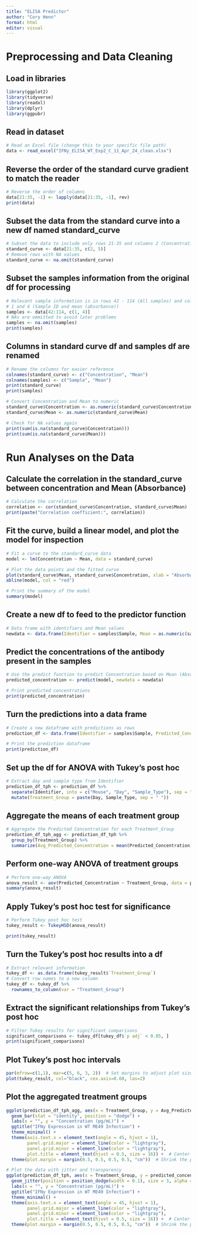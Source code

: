 ```yaml
---
title: "ELISA Predictor"
author: "Cory Henn"
format: html
editor: visual
---
```


# Preprocessing and Data Cleaning

## Load in libraries

```r
library(ggplot2)
library(tidyverse)
library(readxl)
library(dplyr)
library(ggpubr)
```

## Read in dataset

```r
# Read an Excel file (change this to your specific file path)
data <- read_excel("IFNy_ELISA_WT_Exp2_C_11_Apr_24_clean.xlsx")
```

## Reverse the order of the standard curve gradient to match the reader

```r
# Reverse the order of columns
data[21:35, -1] <- lapply(data[21:35, -1], rev)
print(data)
```

## Subset the data from the standard curve into a new df named standard_curve

```r
# Subset the data to include only rows 21-35 and columns 2 (Concentration) and 5 (Mean)
standard_curve <- data[21:35, c(2, 5)]
# Remove rows with NA values
standard_curve <- na.omit(standard_curve)
```

## Subset the samples information from the original df for processing

```r
# Relevant sample information is in rows 42 - 114 (All samples) and columns
# 1 and 4 (Sample ID and mean (absorbance))
samples <- data[42:114, c(1, 4)]
# NAs are ommitted to avoid later problems
samples <- na.omit(samples)
print(samples)
```

## Columns in standard curve df and samples df are renamed

```r
# Rename the columns for easier reference
colnames(standard_curve) <- c("Concentration", "Mean")
colnames(samples) <- c("Sample", "Mean")
print(standard_curve)
print(samples)

# Convert Concentration and Mean to numeric
standard_curve$Concentration <- as.numeric(standard_curve$Concentration)
standard_curve$Mean <- as.numeric(standard_curve$Mean)

# Check for NA values again
print(sum(is.na(standard_curve$Concentration)))
print(sum(is.na(standard_curve$Mean)))
```

# Run Analyses on the Data

## Calculate the correlation in the standard_curve between concentration and Mean (Absorbance)

```r
# Calculate the correlation
correlation <- cor(standard_curve$Concentration, standard_curve$Mean)
print(paste("Correlation coefficient:", correlation))
```

## Fit the curve, build a linear model, and plot the model for inspection

```r
# Fit a curve to the standard_curve data
model <- lm(Concentration ~ Mean, data = standard_curve)

# Plot the data points and the fitted curve
plot(standard_curve$Mean, standard_curve$Concentration, xlab = "Absorbance", ylab = "Concentration", main = "Standard Protein Curve")
abline(model, col = "red")

# Print the summary of the model
summary(model)
```

## Create a new df to feed to the predictor function

```r
# Data frame with identifiers and Mean values
newdata <- data.frame(Identifier = samples$Sample, Mean = as.numeric(samples$Mean))

```

## Predict the concentrations of the antibody present in the samples

```r
# Use the predict function to predict Concentration based on Mean (Absorbance)
predicted_concentration <- predict(model, newdata = newdata)

# Print predicted concentrations
print(predicted_concentration)
```

## Turn the predictions into a data frame

```r
# Create a new dataframe with predictions as rows
prediction_df <- data.frame(Identifier = samples$Sample, Predicted_Concentration = predicted_concentration)

# Print the prediction dataframe
print(prediction_df)
```

## Set up the df for ANOVA with Tukey's post hoc

```r
# Extract day and sample type from Identifier
prediction_df_tph <- prediction_df %>%
  separate(Identifier, into = c("Mouse", "Day", "Sample_Type"), sep = " ") %>%
  mutate(Treatment_Group = paste(Day, Sample_Type, sep = " "))
```

## Aggregate the means of each treatment group

```r
# Aggregate the Predicted Concentration for each Treatment_Group
prediction_df_tph_agg <- prediction_df_tph %>%
  group_by(Treatment_Group) %>%
  summarize(Avg_Predicted_Concentration = mean(Predicted_Concentration))
```

## Perform one-way ANOVA of treatment groups

```r
# Perform one-way ANOVA
anova_result <- aov(Predicted_Concentration ~ Treatment_Group, data = prediction_df_tph)
summary(anova_result)
```

## Apply Tukey's post hoc test for significance

```r
# Perform Tukey post hoc test
tukey_result <- TukeyHSD(anova_result)

print(tukey_result)
```

## Turn the Tukey's post hoc results into a df

```r
# Extract relevant information
tukey_df <- as.data.frame(tukey_result$`Treatment_Group`)
# Convert row names to a new column
tukey_df <- tukey_df %>%
  rownames_to_column(var = "Treatment_Group")
```

## Extract the significant relationships from Tukey's post hoc

```r
# Filter Tukey results for significant comparisons
significant_comparisons <- tukey_df[tukey_df$`p adj` < 0.05, ]
print(significant_comparisons)
```

## Plot Tukey's post hoc intervals

```r
par(mfrow=c(1,1), mar=c(5, 6, 3, 2))  # Set margins to adjust plot size
plot(tukey_result, col="black", cex.axis=0.60, las=2)
```

## Plot the aggregated treatment groups

```r
ggplot(prediction_df_tph_agg, aes(x = Treatment_Group, y = Avg_Predicted_Concentration)) +
  geom_bar(stat = "identity", position = "dodge") +
  labs(x = "", y = "Concentration (pg/mL)") +
  ggtitle("IFNy Expression in WT ME49 Infection") +
  theme_minimal() +
  theme(axis.text.x = element_text(angle = 45, hjust = 1),
        panel.grid.major = element_line(color = "lightgray"),
        panel.grid.minor = element_line(color = "lightgray"),
        plot.title = element_text(hjust = 0.5, size = 16)) +  # Center and adjust title size
  theme(plot.margin = margin(0.5, 0.5, 0.5, 0.5, "cm"))  # Shrink the plot

```

```r
# Plot the data with jitter and transparency
ggplot(prediction_df_tph, aes(x = Treatment_Group, y = predicted_concentration, color = Mouse)) +
  geom_jitter(position = position_dodge(width = 0.1), size = 3, alpha = 0.5) +  # Add jitter and transparency
  labs(x = "", y = "Concentration (pg/mL)") +
  ggtitle("IFNy Expression in WT ME49 Infection") +
  theme_minimal() +
  theme(axis.text.x = element_text(angle = 45, hjust = 1),
        panel.grid.major = element_line(color = "lightgray"),
        panel.grid.minor = element_line(color = "lightgray"),
        plot.title = element_text(hjust = 0.5, size = 16)) +  # Center and adjust title size
  theme(plot.margin = margin(0.5, 0.5, 0.5, 0.5, "cm"))  # Shrink the plot
```


